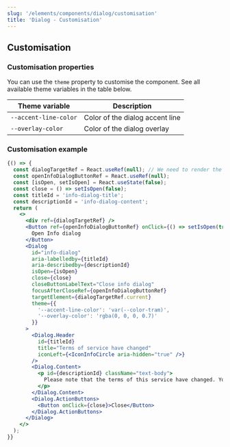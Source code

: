 ```yaml
---
slug: '/elements/components/dialog/customisation'
title: 'Dialog - Customisation'
---
```




## Customisation

### Customisation properties

You can use the `theme` property to customise the component. See all available theme variables in the table below.

| Theme variable        | Description                     |
| --------------------- | ------------------------------- |
| `--accent-line-color` | Color of the dialog accent line |
| `--overlay-color`     | Color of the dialog overlay     |

### Customisation example

<Playground>

```jsx
{() => {
  const dialogTargetRef = React.useRef(null); // We need to render the dialog into a div inside the Playground component to ensure correct dialog styles in the HDS documentation. The dialog will be rendered into the document body by default.
  const openInfoDialogButtonRef = React.useRef(null);
  const [isOpen, setIsOpen] = React.useState(false);
  const close = () => setIsOpen(false);
  const titleId = 'info-dialog-title';
  const descriptionId = 'info-dialog-content';
  return (
    <>
      <div ref={dialogTargetRef} />
      <Button ref={openInfoDialogButtonRef} onClick={() => setIsOpen(true)}>
        Open Info dialog
      </Button>
      <Dialog
        id="info-dialog"
        aria-labelledby={titleId}
        aria-describedby={descriptionId}
        isOpen={isOpen}
        close={close}
        closeButtonLabelText="Close info dialog"
        focusAfterCloseRef={openInfoDialogButtonRef}
        targetElement={dialogTargetRef.current}
        theme={{
          '--accent-line-color': 'var(--color-tram)',
          '--overlay-color': 'rgba(0, 0, 0, 0.7)'
        }}
      >
        <Dialog.Header
          id={titleId}
          title="Terms of service have changed"
          iconLeft={<IconInfoCircle aria-hidden="true" />}
        />
        <Dialog.Content>
          <p id={descriptionId} className="text-body">
            Please note that the terms of this service have changed. You can review the changes in the user settings.
          </p>
        </Dialog.Content>
        <Dialog.ActionButtons>
          <Button onClick={close}>Close</Button>
        </Dialog.ActionButtons>
      </Dialog>
    </>
  );
}}
```

</Playground>
